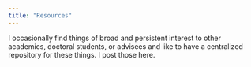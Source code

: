 ```yaml
---
title: "Resources"
---
```


I occasionally find things of broad and persistent interest to other academics, doctoral students, or advisees and like to have a centralized repository for these things. I post those here.
